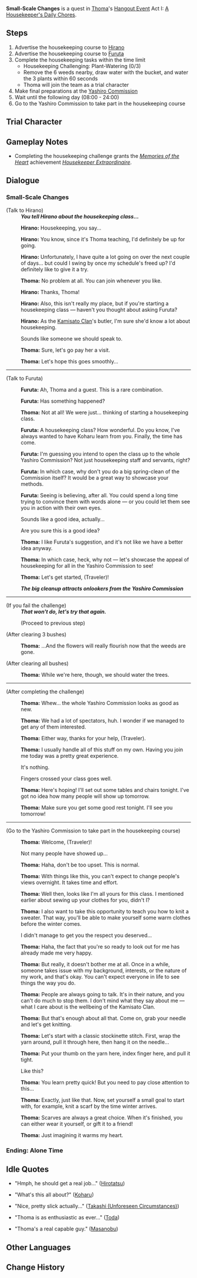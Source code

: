 {{Quest Infobox
|id            = 
|type          = Story
|group         = Hangout Event
|chapter       = Thoma
|actNum        = I
|act           = A Housekeeper's Daily Chores
|startLocation = [[Kamisato Estate]], [[Narukami Island]], [[Inazuma]]
|region        = Inazuma
|area          = Narukami Island
|subarea       = Kamisato Estate
|requirement   = 
|prev          = Thanks for Your Hospitality!
|characters    = Furuta; Hirano; Hirotatsu <!-- idle quote -->; Masanobu <!-- idle quote -->; Thoma <!-- idle quote -->; Toda; Takashi (Unforeseen Circumstances) <!-- idle quote -->; Traveler; Koharu <!-- idle quote -->
|voiced        = yes
}}
'''Small-Scale Changes''' is a quest in [[Thoma]]'s [[Hangout Event]] Act I: [[A Housekeeper's Daily Chores]].

==Steps==
# Advertise the housekeeping course to [[Hirano]]
# Advertise the housekeeping course to [[Furuta]]
# Complete the housekeeping tasks within the time limit
#* Housekeeping Challenging: Plant-Watering (0/3)
#* Remove the 6 weeds nearby, draw water with the bucket, and water the 3 plants within 60 seconds
#* Thoma will join the team as a trial character
# Make final preparations at the [[Yashiro Commission]]
# Wait until the following day (08:00 - 24:00)
# Go to the Yashiro Commission to take part in the housekeeping course

==Trial Character==
{{Trial Character
|wl                     = 8
|character_name          = Thoma
|character_level8        = 88
|constellation8          = 3
|weapon_name             = Favonius Lance
|weapon_level8           = 88
|refinement8             = 1
|artifact_flower         = Royal Flora
|artifact_feather        = Royal Plume
|artifact_sands          = Royal Pocket Watch
|artifact_goblet         = Royal Silver Urn
|artifact_circlet        = Royal Masque
|artifact_level8         = 20
|set1                    = Noblesse Oblige
|set1_piece_bonus        = 4
|normal_attack_talent8   = 8
|elemental_skill_talent8 = 11
|elemental_burst_talent8 = 8
|hp8                     = 22,667
|atk8                    = 1,824
|def8                    = 879
|em8                     = 105
|er8                     = 164.3%
|crit_rate8              = 57.1%
|crit_dmg8               = 91.9%
}}

==Gameplay Notes==
* Completing the housekeeping challenge grants the ''[[Memories of the Heart]]'' achievement ''[[Housekeeper Extraordinaire]]''.

==Dialogue==
{{Quest Description|Help [[Thoma]] advertise his housekeeping course at the [[Yashiro Commission]] to attract even more people to come.}}
===Small-Scale Changes===
{{StubDialogue}}
{{Dialogue start}}
;(Talk to Hirano)
:'''''You tell Hirano about the housekeeping class...'''''

:{{A|vo tmcop001 1911501 hirano 01.ogg}} '''Hirano:''' Housekeeping, you say...
:{{A|vo tmcop001 1911501 hirano 02.ogg}} '''Hirano:''' You know, since it's Thoma teaching, I'd definitely be up for going.
:{{A|vo tmcop001 1911501 hirano 03.ogg}} '''Hirano:''' Unfortunately, I have quite a lot going on over the next couple of days... but could I swing by once my schedule's freed up? I'd definitely like to give it a try.
:{{A|vo tmcop001 1911501 thoma 01.ogg}} '''Thoma:''' No problem at all. You can join whenever you like.
:{{A|vo tmcop001 1911501 hirano 04.ogg}} '''Hirano:''' Thanks, Thoma!
:{{A|vo tmcop001 1911501 hirano 05.ogg}} '''Hirano:''' Also, this isn't really my place, but if you're starting a housekeeping class &mdash; haven't you thought about asking Furuta?
:{{A|vo tmcop001 1911501 hirano 06.ogg}} '''Hirano:''' As the [[Kamisato Clan]]'s butler, I'm sure she'd know a lot about housekeeping.
:{{DIcon}} Sounds like someone we should speak to.
:{{A|vo tmcop001 1911501 thoma 02.ogg}} '''Thoma:''' Sure, let's go pay her a visit.
:{{A|vo tmcop001 1911501 thoma 03.ogg}} '''Thoma:''' Let's hope this goes smoothly...
----
;(Talk to Furuta)
:{{A|vo tmcop001 1911501 furuta 01.ogg}} '''Furuta:''' Ah, Thoma and a guest. This is a rare combination.
:{{A|vo tmcop001 1911501 furuta 02.ogg}} '''Furuta:''' Has something happened?
:{{A|vo tmcop001 1911501 thoma 04.ogg}} '''Thoma:''' Not at all! We were just... thinking of starting a housekeeping class.
:{{A|vo tmcop001 1911501 furuta 03.ogg}} '''Furuta:''' A housekeeping class? How wonderful. Do you know, I've always wanted to have Koharu learn from you. Finally, the time has come.
:{{A|vo tmcop001 1911501 furuta 04.ogg}} '''Furuta:''' I'm guessing you intend to open the class up to the whole Yashiro Commission? Not just housekeeping staff and servants, right?
:{{A|vo tmcop001 1911501 furuta 05.ogg}} '''Furuta:''' In which case, why don't you do a big spring-clean of the Commission itself? It would be a great way to showcase your methods.
:{{A|vo tmcop001 1911501 furuta 06.ogg}} '''Furuta:''' Seeing is believing, after all. You could spend a long time trying to convince them with words alone &mdash; or you could let them see you in action with their own eyes.
:{{DIcon}} Sounds like a good idea, actually...
:{{DIcon}} Are you sure this is a good idea?
:{{A|vo tmcop001 1911501 thoma 05.ogg}} '''Thoma:''' I like Furuta's suggestion, and it's not like we have a better idea anyway.
:{{A|vo tmcop001 1911501 thoma 06.ogg}} '''Thoma:''' In which case, heck, why not &mdash; let's showcase the appeal of housekeeping for all in the Yashiro Commission to see!
:{{A|vo tmcop001 1911501 thoma 07.ogg}} '''Thoma:''' Let's get started, (Traveler)!

:'''''The big cleanup attracts onlookers from the Yashiro Commission'''''

----
;(If you fail the challenge)
:'''''That won't do, let's try that again.'''''
:;(Proceed to previous step)

;(After clearing 3 bushes)
:{{A|vo tmcop001 1911502 thoma 02.ogg}} '''Thoma:''' ...And the flowers will really flourish now that the weeds are gone.

;(After clearing all bushes)
:{{A|vo tmcop001 1911502 thoma 03.ogg}} '''Thoma:''' While we're here, though, we should water the trees.
----
;(After completing the challenge)
:{{A|vo tmcop001 1911505 thoma 01.ogg}} '''Thoma:''' Whew... the whole Yashiro Commission looks as good as new.
:{{A|vo tmcop001 1911505 thoma 02.ogg}} '''Thoma:''' We had a lot of spectators, huh. I wonder if we managed to get any of them interested.
:{{A|vo tmcop001 1911505 thoma 03.ogg}} '''Thoma:''' Either way, thanks for your help, (Traveler).
:{{A|vo tmcop001 1911505 thoma 04.ogg}} '''Thoma:''' I usually handle all of this stuff on my own. Having you join me today was a pretty great experience.
:{{DIcon}} It's nothing.
:{{DIcon}} Fingers crossed your class goes well.
:{{A|vo tmcop001 1911505 thoma 05.ogg}} '''Thoma:''' Here's hoping! I'll set out some tables and chairs tonight. I've got no idea how many people will show up tomorrow.
:{{A|vo tmcop001 1911505 thoma 06.ogg}} '''Thoma:''' Make sure you get some good rest tonight. I'll see you tomorrow!
----
;(Go to the Yashiro Commission to take part in the housekeeping course)
:{{A|vo tmcop001 1911502 thoma 05.ogg}} '''Thoma:''' Welcome, (Traveler)!
:{{DIcon}} Not many people have showed up...
:{{A|vo tmcop001 1911502 thoma 06.ogg}} '''Thoma:''' Haha, don't be too upset. This is normal.
:{{A|vo tmcop001 1911502 thoma 07.ogg}} '''Thoma:''' With things like this, you can't expect to change people's views overnight. It takes time and effort.
:{{A|vo tmcop001 1911502 thoma 08.ogg}} '''Thoma:''' Well then, looks like I'm all yours for this class. I mentioned earlier about sewing up your clothes for you, didn't I?
:{{A|vo tmcop001 1911502 thoma 09.ogg}} '''Thoma:''' I also want to take this opportunity to teach you how to knit a sweater. That way, you'll be able to make yourself some warm clothes before the winter comes.
:{{DIcon}} I didn't manage to get you the respect you deserved...
:{{A|vo tmcop001 1911502 thoma 10.ogg}} '''Thoma:''' Haha, the fact that you're so ready to look out for me has already made me very happy.
:{{A|vo tmcop001 1911502 thoma 11.ogg}} '''Thoma:''' But really, it doesn't bother me at all. Once in a while, someone takes issue with my background, interests, or the nature of my work, and that's okay. You can't expect everyone in life to see things the way you do.
:{{A|vo tmcop001 1911502 thoma 12.ogg}} '''Thoma:''' People are always going to talk. It's in their nature, and you can't do much to stop them. I don't mind what they say about me &mdash; what I care about is the wellbeing of the Kamisato Clan.
:{{A|vo tmcop001 1911502 thoma 13.ogg}} '''Thoma:''' But that's enough about all that. Come on, grab your needle and let's get knitting.
:{{A|vo tmcop001 1911502 thoma 14.ogg}} '''Thoma:''' Let's start with a classic stockinette stitch. First, wrap the yarn around, pull it through here, then hang it on the needle...
:{{A|vo tmcop001 1911502 thoma 15.ogg}} '''Thoma:''' Put your thumb on the yarn here, index finger here, and pull it tight.
:{{DIcon}} Like this?
:{{A|vo tmcop001 1911502 thoma 16.ogg}} '''Thoma:''' You learn pretty quick! But you need to pay close attention to this...
:{{A|vo tmcop001 1911502 thoma 17.ogg}} '''Thoma:''' Exactly, just like that. Now, set yourself a small goal to start with, for example, knit a scarf by the time winter arrives.
:{{A|vo tmcop001 1911502 thoma 18.ogg}} '''Thoma:''' Scarves are always a great choice. When it's finished, you can either wear it yourself, or gift it to a friend!
:{{A|vo tmcop001 1911502 thoma 19.ogg}} '''Thoma:''' Just imagining it warms my heart.
{{Dialogue end}}

===Ending: Alone Time===
{{Hangout Ending
|ending name     = Alone Time
|character       = Thoma
|act             = 1
|description     = Knitting a sweater is harder than one might imagine.
}}

==Idle Quotes==
* {{A|vo tmcop001 1911502 hirotatsu 01.ogg}} "Hmph, he should get a real job..." ([[Hirotatsu]])
* {{A|vo tmcop001 1911502 koharu 01.ogg}} "What's this all about?" ([[Koharu]])
* {{A|vo tmcop001 1911502 takashi 01.ogg}} "Nice, pretty slick actually..." ([[Takashi (Unforeseen Circumstances)]])
* {{A|vo tmcop001 1911502 toda 01.ogg}} "Thoma is as enthusiastic as ever..." ([[Toda]])
* {{A|vo tmcop001 1911502 masanobu 01.ogg}} "Thoma's a real capable guy." ([[Masanobu]])

==Other Languages==
{{Other Languages
|en      = Small-Scale Changes
|zhs     = 小范围的改变
|zhs_rm  = Xiǎo Fànwéi de Gǎibiàn
|zht     = 小範圍的改變
|zht_rm  = Xiǎo Fànwéi de Gǎibiàn
|zh_tl   = Small-Scale Changes
|ja      = 小規模な変更
|ja_rm   = Shoukibona Henkou
|ja_tl   = Small-Scale Changes
|ko      = 작은 변화
|ko_rm   = Jageun Byeonhwa
|ko_tl   = Small Change
|es      = Pequeños ajustes
|es_tl   = Small Adjustments
|fr      = Des changements à petite échelle
|fr_tl   = Small-Scale Changes
|ru      = Мелкие изменения
|ru_tl   = Small Changes
|th      = การเปลี่ยนแปลงเล็กน้อย
|th_rm   = 
|th_tl   = 
|vi      = Sự Thay Đổi Nhỏ
|vi_tl   = 
|de      = Kleinräumige Änderungen
|de_tl   = Small-Scale Changes
|id      = Perubahan Skala Kecil
|id_tl   = Small-Scale Change
|pt      = Pequenas Mudanças
|pt_tl   = 
|tr      = Küçük Çaplı Değişiklikler
|tr_tl   = 
|it      = Piccoli cambiamenti
|it_tl   = 
}}

==Change History==
{{Change History|2.2}}